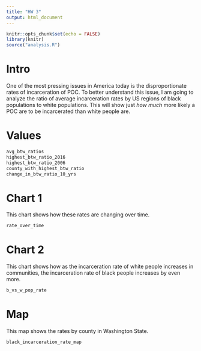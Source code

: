 ```yaml
---
title: "HW 3"
output: html_document
---
```


```r
knitr::opts_chunk$set(echo = FALSE)
library(knitr)
source("analysis.R")
```


# Intro

One of the most pressing issues in America today is the disproportionate 
rates of incarceration of POC. To better understand this issue, I am going to 
analyze the ratio of average incarceration rates by US regions of black 
populations to white populations. This will show just *how much* more likely a
POC are to be incarcerated than white people are.



# Values

```r
avg_btw_ratios
highest_btw_ratio_2016
highest_btw_ratio_2006
county_with_highest_btw_ratio
change_in_btw_ratio_10_yrs
```


# Chart 1

This chart shows how these rates are changing over time.

```r
rate_over_time
```


# Chart 2

This chart shows how as the incarceration rate of white people increases in
communities, the incarceration rate of black people increases by even more.

```r
b_vs_w_pop_rate
```


# Map

This map shows the rates by county in Washington State.


```r
black_incarceration_rate_map
```

